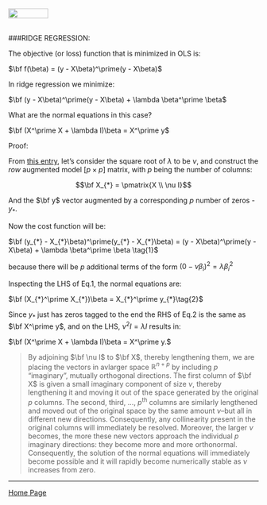 <br>
<a href="http://rinterested.github.io/statistics/index.html">
<img HEIGHT="20" WIDTH="80" src="https://cloud.githubusercontent.com/assets/9312897/10556783/a27a26fa-745c-11e5-9b1a-2d5bd737387a.PNG"></a>
<br><br>

###RIDGE REGRESSION:
<br>

The objective (or loss) function that is minimized in OLS is:

$\bf f(\beta) = (y - X\beta)^\prime(y - X\beta)$

In ridge regression we minimize:

$\bf (y - X\beta)^\prime(y - X\beta) + \lambda \beta^\prime \beta$

What are the normal equations in this case?

$\bf (X^\prime X + \lambda I)\beta = X^\prime y$

Proof:

From [this entry](http://stats.stackexchange.com/a/164546/67822), let's consider the square root of $\lambda$ to be $\nu$, and construct the *row* augmented model $[p \times p]$ matrix, with $p$ being the number of columns:

$$\bf X_{*} = \pmatrix{X \\ \nu I}$$

And the $\bf y$ vector augmented by a corresponding $p$ number of zeros - $y_{*}$.

Now the cost function will be:

$\bf (y_{*} - X_{*}\beta)^\prime(y_{*} - X_{*}\beta)  = (y - X\beta)^\prime(y - X\beta) + \lambda \beta^\prime \beta \tag{1}$

because there will be $p$ additional terms of the form $(0 - \nu \beta_i)^2 = \lambda \beta_i^2$

Inspecting the LHS of Eq.1, the normal equations are:

$\bf (X_{*}^\prime X_{*})\beta = X_{*}^\prime y_{*}\tag{2}$

Since $y_{*}$ just has zeros tagged to the end the RHS of Eq.2 is the same as $\bf X^\prime y$, and on the LHS, $\nu^2 I=\lambda I$ results in:

$\bf (X^\prime X + \lambda I)\beta = X^\prime y.$

>By adjoining $\bf \nu I$ to $\bf X$, thereby lengthening them, we are placing the vectors in avlarger space $\mathbb R^{n+p}$ by including $p$ "imaginary", mutually orthogonal directions. The first column of $\bf X$ is given a small imaginary component of size $\nu$, thereby lengthening it and moving it out of the space generated by the original $p$ columns. The second, third, ..., $p^{\text{th}}$ columns are similarly lengthened and moved out of the original space by the same amount $\nu$--but all in different new directions. Consequently, any collinearity present in the original columns will immediately be resolved. Moreover, the larger $\nu$ becomes, the more these new vectors approach the individual $p$ imaginary directions: they become more and more orthonormal. Consequently, the solution of the normal equations will immediately become possible and it will rapidly become numerically stable as $\nu$ increases from zero.





---

<a href="http://rinterested.github.io/statistics/index.html">Home Page</a>

